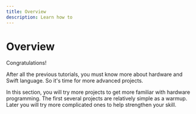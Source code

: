 ```yaml
---
title: Overview
description: Learn how to
---
```


# Overview

Congratulations! 

After all the previous tutorials, you must know more about hardware and Swift language. So it's time for more advanced projects. 

In this section, you will try more projects to get more familiar with hardware programming. The first several projects are relatively simple as a warmup. Later you will try more complicated ones to help strengthen your skill.

